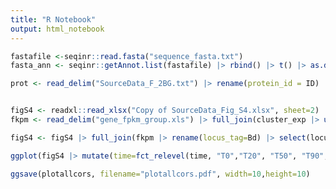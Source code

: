 ---
title: "R Notebook"
output: html_notebook
---

 

```{r}

fastafile <-seqinr::read.fasta("sequence_fasta.txt")
fasta_ann <- seqinr::getAnnot.list(fastafile) |> rbind() |> t() |> as.data.frame() |> mutate(IDnumber = row_number(), test = str_match_all(V1, "\\[([^=]+)=([^\\]]+)\\]")) |> unnest(cols=test) |> mutate(names = test[,2], vals = test[,3]) |> select(names, vals, IDnumber) |> spread(key=names, value=vals)

prot <- read_delim("SourceData_F_2BG.txt") |> rename(protein_id = ID) |> full_join(fasta_ann)


figS4 <- readxl::read_xlsx("Copy of SourceData_Fig_S4.xlsx", sheet=2)
fkpm <- read_delim("gene_fpkm_group.xls") |> full_join(cluster_exp |> ungroup() |> select(Bd, gene_id) |> distinct())

figS4 <- figS4 |> full_join(fkpm |> rename(locus_tag=Bd) |> select(locus_tag, gene_name, T0, T20, T50, T90, T120, T260, T360))  |> gather(key="time", value="fkpm", T0, T20, T50, T90, T120, T260, T360)

ggplot(figS4 |> mutate(time=fct_relevel(time, "T0","T20", "T50", "T90","T120","T260")), aes(y=AvgLFQIntensity, x=fkpm)) + geom_hex() + scale_x_log10() + scale_y_log10() + facet_wrap(.~time) + theme_classic() + geom_smooth(method="lm", sd=NA, color="black") + scale_fill_gradient(low="#FFE5E5",high="red") + xlab("RNA seq FPKM / gene") + ylab("Proteome average FQ Intensity per gene") -> plotallcors

ggsave(plotallcors, filename="plotallcors.pdf", width=10,height=10)
```
